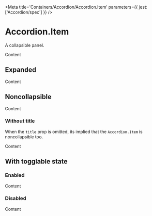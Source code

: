 

<Meta title='Containers/Accordion/Accordion.Item' parameters={{ jest: ['Accordion/spec'] }} />

# Accordion.Item

A collapsible panel.

<Preview>
  <Story name='Default'>
    <Accordion>
      <Accordion.Item title='Item'>
        <Box textStyle='p1' textColor='default' marginBlockEnd='x16'>Content</Box>
      </Accordion.Item>
    </Accordion>
  </Story>
</Preview>

<Props of={Accordion.Item} />

## Expanded

<Preview>
  <Story name='Expanded'>
    <Accordion>
      <Accordion.Item title='Item' defaultExpanded>
        <Box textStyle='p1' textColor='default' marginBlockEnd='x16'>Content</Box>
      </Accordion.Item>
    </Accordion>
  </Story>
</Preview>

## Noncollapsible

<Preview>
  <Story name='Noncollapsible'>
    <Accordion>
      <Accordion.Item title='Item' noncollapsible>
        <Box textStyle='p1' textColor='default' marginBlockEnd='x16'>Content</Box>
      </Accordion.Item>
    </Accordion>
  </Story>
</Preview>

### Without title

When the `title` prop is omitted, its implied that
the <LinkTo kind='Containers|Accordion/Accordion.Item' story='Default Story'>`Accordion.Item`</LinkTo>
is <LinkTo kind='Containers|Accordion/Accordion.Item' story='Noncollapsible'>noncollapsible</LinkTo> too.

<Preview>
  <Story name='Without Title'>
    <Accordion>
      <Accordion.Item>
        <Box textStyle='p1' textColor='default' marginBlockEnd='x16'>Content</Box>
      </Accordion.Item>
    </Accordion>
  </Story>
</Preview>

## With togglable state

### Enabled

<Preview>
  <Story name='Enabled'>
    <Accordion>
      <Accordion.Item title='Item' onToggleEnabled={action('toggleEnabled')}>
        <Box textStyle='p1' textColor='default' marginBlockEnd='x16'>Content</Box>
      </Accordion.Item>
    </Accordion>
  </Story>
</Preview>

### Disabled

<Preview>
  <Story name='Disabled'>
    <Accordion>
      <Accordion.Item title='Item' disabled onToggleEnabled={action('toggleEnabled')}>
        <Box textStyle='p1' textColor='default' marginBlockEnd='x16'>Content</Box>
      </Accordion.Item>
    </Accordion>
  </Story>
</Preview>
